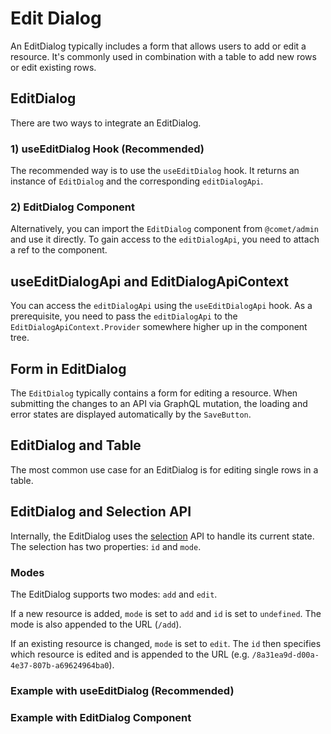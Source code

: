 

<Meta of={EditDialogStories} />

# Edit Dialog

An EditDialog typically includes a form that allows users to add or edit a resource.
It's commonly used in combination with a table to add new rows or edit existing rows.

## EditDialog

There are two ways to integrate an EditDialog.

### 1) useEditDialog Hook (Recommended)

The recommended way is to use the `useEditDialog` hook.
It returns an instance of `EditDialog` and the corresponding `editDialogApi`.

<Canvas>
    <Story of={EditDialogStories.Hook} />
</Canvas>

### 2) EditDialog Component

Alternatively, you can import the `EditDialog` component from `@comet/admin` and use it directly.
To gain access to the `editDialogApi`, you need to attach a ref to the component.

<Canvas>
    <Story of={EditDialogStories.Component} />
</Canvas>

## useEditDialogApi and EditDialogApiContext

You can access the `editDialogApi` using the `useEditDialogApi` hook.
As a prerequisite, you need to pass the `editDialogApi` to the `EditDialogApiContext.Provider` somewhere higher up
in the component tree.

<Canvas>
    <Story of={EditDialogStories.UseEditDialogApi} />
</Canvas>

## Form in EditDialog

The `EditDialog` typically contains a form for editing a resource.
When submitting the changes to an API via GraphQL mutation, the loading and error states are displayed automatically by the `SaveButton`.

<Canvas>
    <Story of={EditDialogStories.WithForm} />
</Canvas>

## EditDialog and Table

The most common use case for an EditDialog is for editing single rows in a table.

<Canvas>
    <Story of={EditDialogStories.WithTable} />
</Canvas>

## EditDialog and Selection API

Internally, the EditDialog uses the [selection](/story/docs-components-selection--page) API to handle its current state.
The selection has two properties: `id` and `mode`.

### Modes

The EditDialog supports two modes: `add` and `edit`.

If a new resource is added, `mode` is set to `add` and `id` is set to `undefined`.
The mode is also appended to the URL (`/add`).

If an existing resource is changed, `mode` is set to `edit`.
The `id` then specifies which resource is edited and is appended to the URL (e.g. `/8a31ea9d-d00a-4e37-807b-a69624964ba0`).

### Example with useEditDialog (Recommended)

<Canvas>
    <Story of={EditDialogStories.SelectionWithHook} />
</Canvas>

### Example with EditDialog Component

<Canvas>
    <Story of={EditDialogStories.SelectionWithComponent} />
</Canvas>
